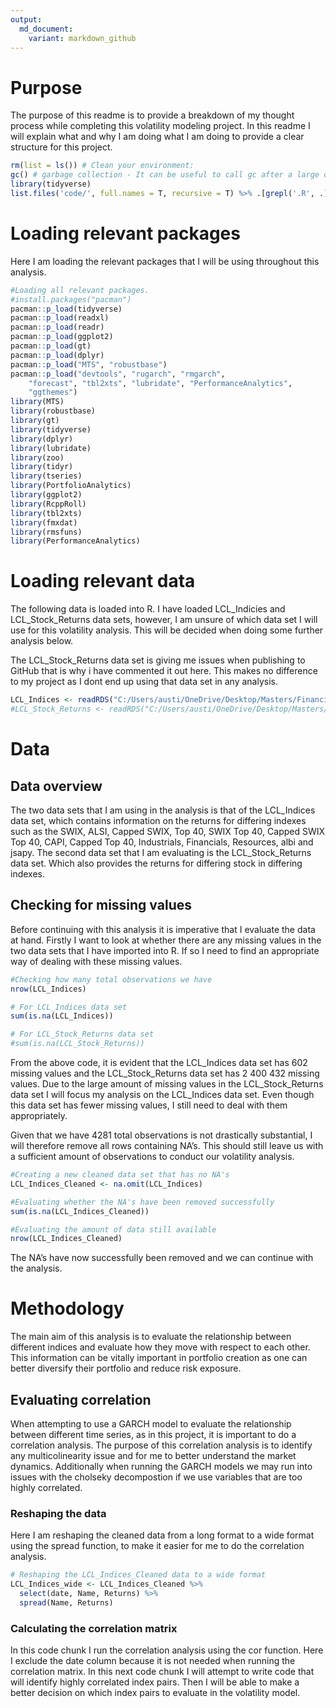 ```yaml
---
output:
  md_document:
    variant: markdown_github
---
```


# Purpose

The purpose of this readme is to provide a breakdown of my thought process while completing this volatility modeling project. In this readme I will explain what and why I am doing what I am doing to provide a clear structure for this project.  


```r

rm(list = ls()) # Clean your environment:
gc() # garbage collection - It can be useful to call gc after a large object has been removed, as this may prompt R to return memory to the operating system.
library(tidyverse)
list.files('code/', full.names = T, recursive = T) %>% .[grepl('.R', .)] %>% as.list() %>% walk(~source(.))
```


# Loading relevant packages

Here I am loading the relevant packages that I will be using throughout this analysis. 

```r
#Loading all relevant packages. 
#install.packages("pacman")
pacman::p_load(tidyverse)
pacman::p_load(readxl)
pacman::p_load(readr)
pacman::p_load(ggplot2)
pacman::p_load(gt)
pacman::p_load(dplyr)
pacman::p_load("MTS", "robustbase")
pacman::p_load("devtools", "rugarch", "rmgarch", 
    "forecast", "tbl2xts", "lubridate", "PerformanceAnalytics", 
    "ggthemes")
library(MTS)
library(robustbase)
library(gt)
library(tidyverse)
library(dplyr)
library(lubridate)
library(zoo)
library(tidyr)
library(tseries)
library(PortfolioAnalytics)
library(ggplot2)
library(RcppRoll)
library(tbl2xts)
library(fmxdat)
library(rmsfuns)
library(PerformanceAnalytics)
```

# Loading relevant data 

The following data is loaded into R. I have loaded LCL_Indicies and LCL_Stock_Returns data sets, however, I am unsure of which data set I will use for this volatility analysis. This will be decided when doing some further analysis below. 

The LCL_Stock_Returns data set is giving me issues when publishing to GitHub that is why i have commented it out here. This makes no difference to my project as I dont end up using that data set in any analysis. 

```r
LCL_Indices <- readRDS("C:/Users/austi/OneDrive/Desktop/Masters/Financial Econometrics/Project/DCC_GARCH_volatility_model/data/LCL_Indices (1).rds")
#LCL_Stock_Returns <- readRDS("C:/Users/austi/OneDrive/Desktop/Masters/Financial Econometrics/Project/DCC_GARCH_volatility_model/data/LCL_Stock_Returns (1).rds")
```


# Data 

## Data overview 

The two data sets that I am using in the analysis is that of the LCL_Indices data set, which contains information on the returns for differing indexes such as the SWIX, ALSI, Capped SWIX, Top 40, SWIX Top 40, Capped SWIX Top 40, CAPI, Capped Top 40, Industrials, Financials, Resources, albi and jsapy. The second data set that I am evaluating is the LCL_Stock_Returns data set. Which also provides the returns for differing stock in differing indexes. 

## Checking for missing values 

Before continuing with this analysis it is imperative that I evaluate the data at hand. Firstly I want to look at whether there are any missing values in the two data sets that I have imported into R. If so I need to find an appropriate way of dealing with these missing values. 


```r
#Checking how many total observations we have
nrow(LCL_Indices)

# For LCL_Indices data set
sum(is.na(LCL_Indices))

# For LCL_Stock_Returns data set
#sum(is.na(LCL_Stock_Returns))

```
From the above code, it is evident that the LCL_Indices data set has 602 missing values and the LCL_Stock_Returns data set has 2 400 432 missing values. Due to the large amount of missing values in the LCL_Stock_Returns data set I will focus my analysis on the LCL_Indices data set. Even though this data set has fewer missing values, I still need to deal with them appropriately. 

Given that we have 4281 total observations is not drastically substantial, I will therefore remove all rows containing NA's. This should still leave us with a sufficient amount of observations to conduct our volatility analysis.  

```r
#Creating a new cleaned data set that has no NA's 
LCL_Indices_Cleaned <- na.omit(LCL_Indices)

#Evaluating whether the NA's have been removed successfully
sum(is.na(LCL_Indices_Cleaned))

#Evaluating the amount of data still available
nrow(LCL_Indices_Cleaned)
```

The NA's have now successfully been removed and we can continue with the analysis. 

# Methodology

The main aim of this analysis is to evaluate the relationship between different indices and evaluate how they move with respect to each other. This information can be vitally important in portfolio creation as one can better diversify their portfolio and reduce risk exposure. 

## Evaluating correlation 

When attempting to use a GARCH model to evaluate the relationship between different time series, as in this project, it is important to do a correlation analysis. The purpose of this correlation analysis is to identify any multicolinearity issue and for me to better understand the market dynamics. Additionally when running the GARCH models we may run into issues with the cholseky decompostion if we use variables that are too highly correlated. 

### Reshaping the data 

Here I am reshaping the cleaned data from a long format to a wide format using the spread function, to make it easier for me to do the correlation analysis. 

```r
# Reshaping the LCL_Indices_Cleaned data to a wide format
LCL_Indices_wide <- LCL_Indices_Cleaned %>%
  select(date, Name, Returns) %>%
  spread(Name, Returns)

```

### Calculating the correlation matrix 

In this code chunk I run the correlation analysis using the cor function. Here I exclude the date column because it is not needed when running the correlation matrix. In this next code chunk I will attempt to write code that will identify highly correlated index pairs. Then I will be able to make a better decision on which index pairs to evaluate in the volatility model. 

